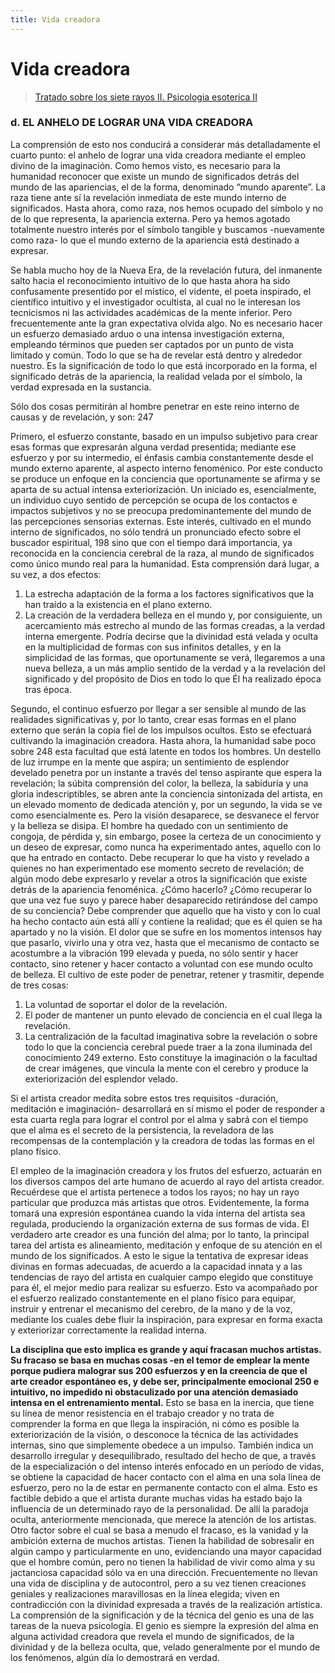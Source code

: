 ```yaml
---
title: Vida creadora
---
```


# Vida creadora

> [Tratado sobre los siete rayos II. Psicologia esoterica II](/tratado-sobre-los-siete-rayos-II/reglas-para-obtener-el-control-por-el-alma#d-el-anhelo-de-lograr-una-vida-creadora)


### d. EL ANHELO DE LOGRAR UNA VIDA CREADORA

La comprensión de esto nos conducirá a considerar más detalladamente el cuarto punto: el anhelo de lograr una vida creadora mediante el empleo divino de la imaginación. Como hemos visto, es necesario para la humanidad reconocer que existe un mundo de significados detrás del mundo de las apariencias, el de la forma, denominado “mundo aparente”. La raza tiene ante sí la revelación inmediata de este mundo interno de significados. Hasta ahora, como raza, nos hemos ocupado del símbolo y no de lo que representa, la apariencia externa. Pero ya hemos agotado totalmente nuestro interés por el símbolo tangible y buscamos -nuevamente como raza- lo que el mundo externo de la apariencia está destinado a expresar.

Se habla mucho hoy de la Nueva Era, de la revelación futura, del inmanente salto hacia el reconocimiento intuitivo de lo que hasta ahora ha sido confusamente presentido por el místico, el vidente, el poeta inspirado, el científico intuitivo y el investigador ocultista, al cual no le interesan los tecnicismos ni las actividades académicas de la mente inferior. Pero frecuentemente ante la gran expectativa olvida algo. No es necesario hacer un esfuerzo demasiado arduo o una intensa investigación externa, empleando términos que pueden ser captados por un punto de vista limitado y común. Todo lo que se ha de revelar está dentro y alrededor nuestro. Es la significación de todo lo que está incorporado en la forma, el significado detrás de la apariencia, la realidad velada por el símbolo, la verdad expresada en la sustancia.

Sólo dos cosas permitirán al hombre penetrar en este reino interno de causas y de revelación, y son: <Pin lang="en">247</Pin>

Primero, el esfuerzo constante, basado en un impulso subjetivo para crear esas formas que expresarán alguna verdad presentida; mediante ese esfuerzo y por su intermedio, el énfasis cambia constantemente desde el mundo externo aparente, al aspecto interno fenoménico. Por este conducto se produce un enfoque en la conciencia que oportunamente se afirma y se aparta de su actual intensa exteriorización. Un iniciado es, esencialmente, un individuo cuyo sentido de percepción se ocupa de los contactos e impactos subjetivos y no se preocupa predominantemente del mundo de las percepciones sensorias externas. Este interés, cultivado en el mundo interno de significados, no sólo tendrá un pronunciado efecto sobre el buscador espiritual, <Pin lang="es">198</Pin> sino que con el tiempo dará importancia, ya reconocida en la conciencia cerebral de la raza, al mundo de significados como único mundo real para la humanidad. Esta comprensión dará lugar, a su vez, a dos efectos:

1. La estrecha adaptación de la forma a los factores significativos que la han traído a la existencia en el plano externo.
2. La creación de la verdadera belleza en el mundo y, por consiguiente, un acercamiento más estrecho al mundo de las formas creadas, a la verdad interna emergente. Podría decirse que la divinidad está velada y oculta en la multiplicidad de formas con sus infinitos detalles, y en la simplicidad de las formas, que oportunamente se verá, llegaremos a una nueva belleza, a un más amplio sentido de la verdad y a la revelación del significado y del propósito de Dios en todo lo que Él ha realizado época tras época.

Segundo, el continuo esfuerzo por llegar a ser sensible al mundo de las realidades significativas y, por lo tanto, crear esas formas en el plano externo que serán la copia fiel de los impulsos ocultos. Esto se efectuará cultivando la imaginación creadora. Hasta ahora, la humanidad sabe poco sobre <Pin lang="en">248</Pin> esta facultad que está latente en todos los hombres. Un destello de luz irrumpe en la mente que aspira; un sentimiento de esplendor develado penetra por un instante a través del tenso aspirante que espera la revelación; la súbita comprensión del color, la belleza, la sabiduría y una gloria indescriptibles, se abren ante la conciencia sintonizada del artista, en un elevado momento de dedicada atención y, por un segundo, la vida se ve como esencialmente es. Pero la visión desaparece, se desvanece el fervor y la belleza se disipa. El hombre ha quedado con un sentimiento de congoja, de pérdida y, sin embargo, posee la certeza de un conocimiento y un deseo de expresar, como nunca ha experimentado antes, aquello con lo que ha entrado en contacto. Debe recuperar lo que ha visto y revelado a quienes no han experimentado ese momento secreto de revelación; de algún modo debe expresarlo y revelar a otros la significación que existe detrás de la apariencia fenoménica. ¿Cómo hacerlo? ¿Cómo recuperar lo que una vez fue suyo y parece haber desaparecido retirándose del campo de su conciencia? Debe comprender que aquello que ha visto y con lo cual ha hecho contacto aún está allí y contiene la realidad; que es él quien se ha apartado y no la visión. El dolor que se sufre en los momentos intensos hay que pasarlo, vivirlo una y otra vez, hasta que el mecanismo de contacto se acostumbre a la vibración <Pin lang="es">199</Pin> elevada y pueda, no sólo sentir y hacer contacto, sino retener y hacer contacto a voluntad con ese mundo oculto de belleza. El cultivo de este poder de penetrar, retener y trasmitir, depende de tres cosas:

1. La voluntad de soportar el dolor de la revelación.
2. El poder de mantener un punto elevado de conciencia en el cual llega la revelación.
3. La centralización de la facultad imaginativa sobre la revelación o sobre todo lo que la conciencia cerebral puede traer a la zona iluminada del conocimiento <Pin lang="en">249</Pin> externo. Esto constituye la imaginación o la facultad de crear imágenes, que vincula la mente con el cerebro y produce la exteriorización del esplendor velado.

Si el artista creador medita sobre estos tres requisitos -duración, meditación e imaginación- desarrollará en sí mismo el poder de responder a esta cuarta regla para lograr el control por el alma y sabrá con el tiempo que el alma es el secreto de la persistencia, la reveladora de las recompensas de la contemplación y la creadora de todas las formas en el plano físico.

El empleo de la imaginación creadora y los frutos del esfuerzo, actuarán en los diversos campos del arte humano de acuerdo al rayo del artista creador. Recuérdese que el artista pertenece a todos los rayos; no hay un rayo particular que produzca más artistas que otros. Evidentemente, la forma tomará una expresión espontánea cuando la vida interna del artista sea regulada, produciendo la organización externa de sus formas de vida. El verdadero arte creador es una función del alma; por lo tanto, la principal tarea del artista es alineamiento, meditación y enfoque de su atención en el mundo de los significados. A esto le sigue la tentativa de expresar ideas divinas en formas adecuadas, de acuerdo a la capacidad innata y a las tendencias de rayo del artista en cualquier campo elegido que constituye para él, el mejor medio para realizar su esfuerzo. Esto va acompañado por el esfuerzo realizado constantemente en el plano físico para equipar, instruir y entrenar el mecanismo del cerebro, de la mano y de la voz, mediante los cuales debe fluir la inspiración, para expresar en forma exacta y exteriorizar correctamente la realidad interna.

**La disciplina que esto implica es grande y aquí fracasan muchos artistas. Su fracaso se basa en muchas cosas -en el temor de emplear la mente porque pudiera malograr sus <Pin lang="es">200</Pin> esfuerzos y en la creencia de que el arte creador espontáneo es, y debe ser, principalmente emocional <Pin lang="en">250</Pin> e intuitivo, no impedido ni obstaculizado por una atención demasiado intensa en el entrenamiento mental.** Esto se basa en la inercia, que tiene su línea de menor resistencia en el trabajo creador y no trata de comprender la forma en que llega la inspiración, ni cómo es posible la exteriorización de la visión, o desconoce la técnica de las actividades internas, sino que simplemente obedece a un impulso. También indica un desarrollo irregular y desequilibrado, resultado del hecho de que, a través de la especialización o del intenso interés enfocado en un período de vidas, se obtiene la capacidad de hacer contacto con el alma en una sola línea de esfuerzo, pero no la de estar en permanente contacto con el alma. Esto es factible debido a que el artista durante muchas vidas ha estado bajo la influencia de un determinado rayo de la personalidad. De allí la paradoja oculta, anteriormente mencionada, que merece la atención de los artistas. Otro factor sobre el cual se basa a menudo el fracaso, es la vanidad y la ambición externa de muchos artistas. Tienen la habilidad de sobresalir en algún campo y particularmente en uno, evidenciando una mayor capacidad que el hombre común, pero no tienen la habilidad de vivir como alma y su jactanciosa capacidad sólo va en una dirección. Frecuentemente no llevan una vida de disciplina y de autocontrol, pero a su vez tienen creaciones geniales y realizaciones maravillosas en la línea elegida; viven en contradicción con la divinidad expresada a través de la realización artística. La comprensión de la significación y de la técnica del genio es una de las tareas de la nueva psicología. El genio es siempre la expresión del alma en alguna actividad creadora que revela el mundo de significados, de la divinidad y de la belleza oculta, que, velado generalmente por el mundo de los fenómenos, algún día lo demostrará en verdad.
